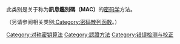 {{noteTA
|G1=IT
}}
{{Cat main|訊息鑑別碼}}

此类别是关于称为'''訊息鑑別碼（MAC）'''的[[密码学|密码学]]方法。

（另请参阅相关类别[[:Category:密码散列函数|:Category:密码散列函数]]。）


[[Category:对称密钥算法|Category:对称密钥算法]]
[[Category:認證方法|Category:認證方法]]
[[Category:错误检测与校正|Category:错误检测与校正]]